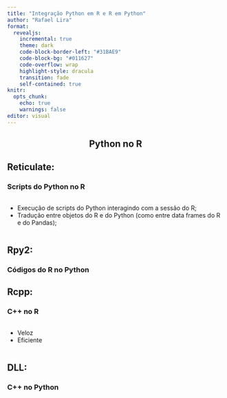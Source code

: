 ```yaml
---
title: "Integração Python em R e R em Python"
author: "Rafael Lira"
format:
  revealjs:
    incremental: true 
    theme: dark
    code-block-border-left: "#31BAE9"
    code-block-bg: "#011627"
    code-overflow: wrap
    highlight-style: dracula
    transition: fade
    self-contained: true
knitr:
  opts_chunk:
    echo: true
    warnings: false
editor: visual
---
```


<section class="title-slide">
    <h1 style="text-align: center">Python no R</h1>
</section>

<section>
<h2>Reticulate:</h2>
<h3>Scripts do Python no R</h3>

:::::: {.columns}

:::: {.column width="50%"}
- Execução de scripts do Python interagindo com a sessão do R; 
- Tradução entre objetos do R e do Python (como entre data frames do R e do Pandas);
::::
::::::
</section>

</section>

<section>
<h2>Rpy2:</h2>
<h3>Códigos do R no Python</h3>
</section>

<section>
<h2>Rcpp:</h2>
<h3>C++ no R</h3>

:::::: {.columns}

:::: {.column width="50%"}
- Veloz
- Eficiente
::::
::::::
</section>


<section>
<h2>DLL:</h2>
<h3>C++ no Python</h3>
</section>